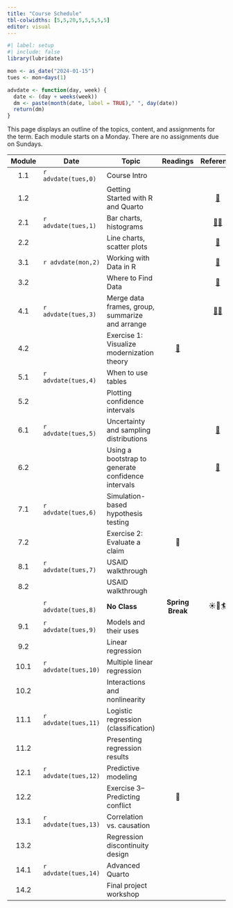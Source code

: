 ```yaml
---
title: "Course Schedule"
tbl-colwidths: [5,5,20,5,5,5,5,5]
editor: visual
---
```


```r
#| label: setup
#| include: false
library(lubridate)

mon <- as_date("2024-01-15")
tues <- mon+days(1)

advdate <- function(day, week) {
  date <- (day + weeks(week))
  dm <- paste(month(date, label = TRUE)," ", day(date))
  return(dm)  
}
```

This page displays an outline of the topics, content, and assignments for the term. Each module starts on a Monday. There are no assignments due on Sundays.

::: column-screen-inset-right
| Module | Date                 | Topic                                              |                                   Readings                                   |                                                                 Reference                                                                  |                     Slides                     | Videos |                                    Assignments                                     |
|:-------:|---------|---------|:-------:|:-----------:|:-------:|:-------:|:-------:|
|  1.1   | `r advdate(tues,0)`  | Course Intro                                       |                                                                              |                                                                                                                                            | [🖥️](slides/week-1.1.qmd "Module 1.2 slides")  |   🖥️   |                                         📘                                         |
|  1.2   |                      | Getting Started with R and Quarto                  |                                                                              |                        [📖](https://www.tidyverse.org/blog/2017/12/workflow-vs-script/ "project-oriented workflow")                        | [🖥️](slides/week-1.2.qmd "Module 1.2 slides")  | 🖥️ 🖥️  |                                                                                    |
|  2.1   | `r advdate(tues,1)`  | Bar charts, histograms                             |                                                                              |       [📖](https://r4ds.hadley.nz/data-visualize.html "r4ds, 2")[📖](https://r4ds.hadley.nz/communication.html#labels "r4ds, 12.2")        | [🖥️](slides/week-2.1.qmd "Module 2.1 slides")  |   🖥️   |                                         📘                                         |
|  2.2   |                      | Line charts, scatter plots                         |                                                                              |                                         [📖](https://r4ds.hadley.nz/layers.html "r4ds, 10.1-10.4")                                         |           [🖥️](slides/week-2.2.qmd)            |   🖥️   |                                                                                    |
|  3.1   | `r advdate(mon,2)`   | Working with Data in R                             |                                                                              |                                [📖](https://r4ds.hadley.nz/data-import.html#introduction "r4ds 8.1 & 8.2")                                 | [🖥️](slides/week-3.1.html "Module 3.1 slides") | 🖥️ 🖥️  |                                         📘                                         |
|  3.2   |                      | Where to Find Data                                 |                                                                              |                                        [📖](https://r4ds.hadley.nz/data-tidy.html "r4ds 6.1 & 6.3")                                        | [🖥️](slides/week-3.2.html "Module 3.2 slides") | 🖥️ 🖥️  |                                                                                    |
|  4.1   | `r advdate(tues,3)`  | Merge data frames, group, summarize and arrange    |                                                                              | [📖](https://r4ds.hadley.nz/joins.html#sec-mutating-joins "r4ds, 20.3")[📖](https://r4ds.hadley.nz/data-transform.html#groups "r4ds, 4.5") |           [🖥️](slides/week-4.1.qmd)            | 🖥️ 🖥️  |                                         📘                                         |
|  4.2   |                      | Exercise 1: Visualize modernization theory         | [📖](https://link.springer.com/article/10.1057/palgrave.ap.5500151 "Norris") |                                                                                                                                            |                       🖥️                       |   🖥️   |                  [🧮](/assignments/homework-1.html "Homework 1")                   |
|  5.1   | `r advdate(tues,4)`  | When to use tables                                 |                                                                              |                                                                                                                                            |                       🖥️                       |        |                                         📘                                         |
|  5.2   |                      | Plotting confidence intervals                      |                                                                              |                                                                                                                                            |                       🖥️                       |        |                                                                                    |
|  6.1   | `r advdate(tues,5)`  | Uncertainty and sampling distributions             |                                                                              |                                    [📖](https://r4ds.hadley.nz/communication.html#scales "r4ds, 12.4")                                     |                       🖥️                       |   🖥️   |                                         📘                                         |
|  6.2   |                      | Using a bootstrap to generate confidence intervals |                                                                              |                              [📖](https://r4ds.hadley.nz/communication.html#annotations "r4ds, 12.3 & 12.5")                               |                       🖥️                       |   🖥️   |                                                                                    |
|  7.1   | `r advdate(tues,6)`  | Simulation-based hypothesis testing                |                                                                              |                                                                                                                                            |                       🖥️                       |   🖥️   |                                         📘                                         |
|  7.2   |                      | Exercise 2: Evaluate a claim                       |                                      📖                                      |                                                                                                                                            |                       🖥️                       |   🖥️   |                                                                                    |
|  8.1   | `r advdate(tues,7)`  | USAID walkthrough                                  |                                                                              |                                                                                                                                            |                       🖥️                       |   🖥️   |                                         📘                                         |
|  8.2   |                      | USAID walkthrough                                  |                                                                              |                                                                                                                                            |                                                |   🖥️   |              [🧮](/assignments/homework-2.html "Coding assignment 2")              |
|        | `r advdate(tues,8)`  | **No Class**                                       |                               **Spring Break**                               |                                                                   ☀️🌴🏄                                                                   |                                                |        |                                                                                    |
|  9.1   | `r advdate(tues,9)`  | Models and their uses                              |                                                                              |                                                                                                                                            |                       🖥️                       |   🖥️   |                                         📘                                         |
|  9.2   |                      | Linear regression                                  |                                                                              |                                                                                                                                            |                       🖥️                       |   🖥️   |                                                                                    |
|  10.1  | `r advdate(tues,10)` | Multiple linear regression                         |                                                                              |                                                                                                                                            |                       🖥️                       |   🖥️   |                                         📘                                         |
|  10.2  |                      | Interactions and nonlinearity                      |                                                                              |                                                                                                                                            |                                                |   🖥️   |                                                                                    |
|  11.1  | `r advdate(tues,11)` | Logistic regression (classification)               |                                                                              |                                                                                                                                            |                       🖥️                       |   🖥️   | [📘](https://blackboard.gwu.edu/ultra/courses/_387298_1/outline "Module 5.1 quiz") |
|  11.2  |                      | Presenting regression results                      |                                                                              |                                                                                                                                            |                                                |   🖥️   |                                                                                    |
|  12.1  | `r advdate(tues,12)` | Predictive modeling                                |                                                                              |                                                                                                                                            |                       🖥️                       |   🖥️   |                                         📘                                         |
|  12.2  |                      | Exercise 3--Predicting conflict                    |                                      📖                                      |                                                                                                                                            |                                                |        |              [🧮](/assignments/homework-3.html "Coding assignment 3")              |
|  13.1  | `r advdate(tues,13)` | Correlation vs. causation                          |                                                                              |                                                                                                                                            |                                                |        |                                                                                    |
|  13.2  |                      | Regression discontinuity design                    |                                                                              |                                                                                                                                            |                                                |        |                                                                                    |
|  14.1  | `r advdate(tues,14)` | Advanced Quarto                                    |                                                                              |                                                                                                                                            |                                                |   🖥️   |                                                                                    |
|  14.2  |                      | Final project workshop                             |                                                                              |                                                                                                                                            |                                                |   🖥️   |          [✍️](/project/project-assignment-3.html "Project assignment 3")           |
:::
